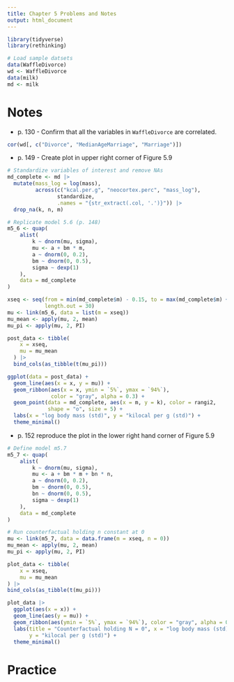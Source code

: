 ```yaml
---
title: Chapter 5 Problems and Notes
output: html_document
---
```


```r
library(tidyverse)
library(rethinking)

# Load sample datsets
data(WaffleDivorce)
wd <- WaffleDivorce
data(milk)
md <- milk
```

# Notes

* p. 130 - Confirm that all the variables in `WaffleDivorce` are correlated.
```r
cor(wd[, c("Divorce", "MedianAgeMarriage", "Marriage")])
```

* p. 149 - Create plot in upper right corner of Figure 5.9
```r
# Standardize variables of interest and remove NAs
md_complete <- md |>
  mutate(mass_log = log(mass),
         across(c("kcal.per.g", "neocortex.perc", "mass_log"),
                standardize,
                .names = "{str_extract(.col, '.')}")) |>
  drop_na(k, n, m) 

# Replicate model 5.6 (p. 148)
m5_6 <- quap(
    alist(
        k ~ dnorm(mu, sigma),
        mu <- a + bm * m,
        a ~ dnorm(0, 0.2),
        bm ~ dnorm(0, 0.5),
        sigma ~ dexp(1)
    ),
    data = md_complete
)

xseq <- seq(from = min(md_complete$m) - 0.15, to = max(md_complete$m) + 0.15,
            length.out = 30)
mu <- link(m5_6, data = list(m = xseq))
mu_mean <- apply(mu, 2, mean)
mu_pi <- apply(mu, 2, PI)

post_data <- tibble(
    x = xseq,
    mu = mu_mean
  ) |>
  bind_cols(as_tibble(t(mu_pi)))

ggplot(data = post_data) +
  geom_line(aes(x = x, y = mu)) +
  geom_ribbon(aes(x = x, ymin = `5%`, ymax = `94%`),
              color = "gray", alpha = 0.3) +
  geom_point(data = md_complete, aes(x = m, y = k), color = rangi2,
             shape = "o", size = 5) +
  labs(x = "log body mass (std)", y = "kilocal per g (std)") +
  theme_minimal()
```

* p. 152 reproduce the plot in the lower right hand corner of Figure 5.9
```r
# Define model m5.7
m5_7 <- quap(
    alist(
        k ~ dnorm(mu, sigma),
        mu <- a + bm * m + bn * n,
        a ~ dnorm(0, 0.2),
        bm ~ dnorm(0, 0.5),
        bn ~ dnorm(0, 0.5),
        sigma ~ dexp(1)
    ),
    data = md_complete
)

# Run counterfactual holding n constant at 0
mu <- link(m5_7, data = data.frame(m = xseq, n = 0))
mu_mean <- apply(mu, 2, mean)
mu_pi <- apply(mu, 2, PI)

plot_data <- tibble(
    x = xseq,
    mu = mu_mean
) |>
bind_cols(as_tibble(t(mu_pi)))

plot_data |>
  ggplot(aes(x = x)) +
  geom_line(aes(y = mu)) +
  geom_ribbon(aes(ymin = `5%`, ymax = `94%`), color = "gray", alpha = 0.3) +
  labs(title = "Counterfactual holding N = 0", x = "log body mass (std)",
       y = "kilocal per g (std)") +
  theme_minimal()
```

# Practice
